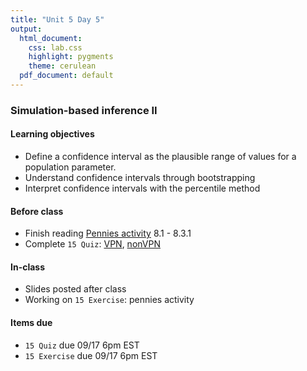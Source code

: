 ```yaml
---
title: "Unit 5 Day 5"
output: 
  html_document:
    css: lab.css
    highlight: pygments
    theme: cerulean
  pdf_document: default
---
```


### Simulation-based inference II 

#### Learning objectives 
* Define a confidence interval as the plausible range of values for a population parameter.
* Understand confidence intervals through bootstrapping
* Interpret confidence intervals with the percentile method

#### Before class
* Finish reading [Pennies activity](https://moderndive.com/8-confidence-intervals.html#resampling-tactile) 8.1 - 8.3.1
* Complete `15 Quiz`: [VPN](http://138.110.84.108:3838/sshan/quiz/Unit4), [nonVPN](http://159.89.233.150:3838/stat140/quiz/Unit4)

#### In-class
* Slides posted after class
* Working on `15 Exercise`: pennies activity

#### Items due
* `15 Quiz` due 09/17 6pm EST
* `15 Exercise` due 09/17 6pm EST